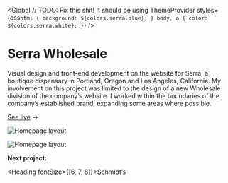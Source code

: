 
<Global
  // TODO: Fix this shit! It should be using ThemeProvider
  styles={css`
    html {
      background: ${colors.serra.blue};
    }
    body,
    a {
      color: ${colors.serra.white};
    }
  `}
/>

<Container text>

# Serra Wholesale

Visual design and front-end development on the website for Serra, a boutique dispensary in Portland, Oregon and Los Angeles, California. My involvement on this project was limited to the design of a new Wholesale division of the company&rsquo;s website. I worked within the boundaries of the company&rsquo;s established brand, expanding some areas where possible.

[See live](https://shopserra.com/wholesale) &#8594;

</Container>

<Container grid width={sizes.xlarge}>

![Homepage layout](../../images/serra/wholesale-page-1.jpg)

![Homepage layout](../../images/serra/wholesale-page-2.jpg)

</Container>

<!-- /// NEXT PROJECT \\\ -->

<Container text>

**Next project:**

<Link to='/work/schmidts'>

<Heading fontSize={[6, 7, 8]}>Schmidt&rsquo;s</Heading>

</Link>

</Container>

